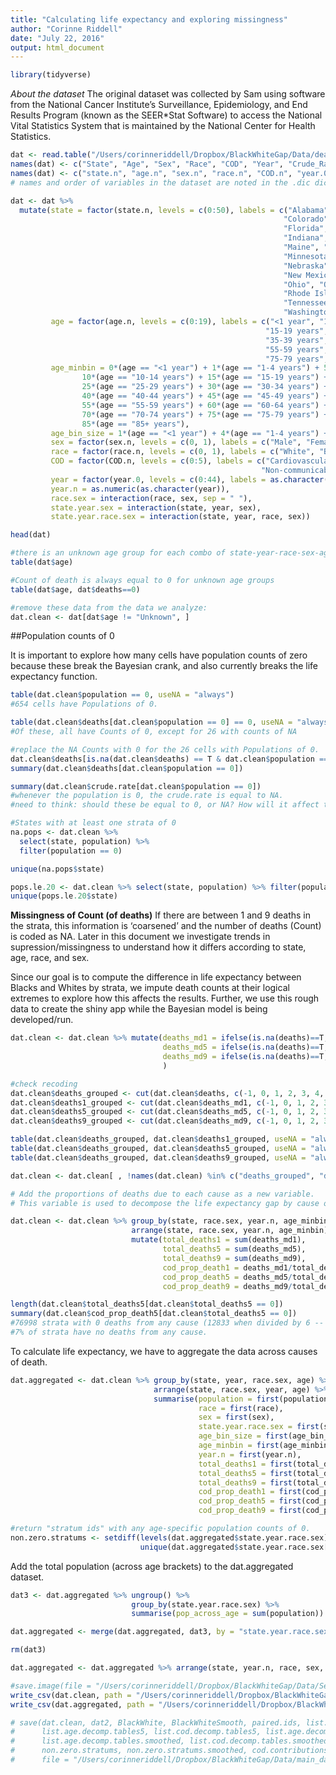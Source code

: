 ```yaml
---
title: "Calculating life expectancy and exploring missingness"
author: "Corinne Riddell"
date: "July 22, 2016"
output: html_document
---
```


```r
library(tidyverse)
```

*About the dataset*
The original dataset was collected by Sam using software from the National Cancer Institute's Surveillance, Epidemiology, and End Results Program (known as the SEER*Stat Software) to access the National Vital Statistics System that is maintained by the National Center for Health Statistics.

```r
dat <- read.table("/Users/corinneriddell/Dropbox/BlackWhiteGap/Data/deaths-cause-6913.txt", header = F,sep="\t")
names(dat) <- c("State", "Age", "Sex", "Race", "COD", "Year", "Crude_Rate", "Count", "Population")
names(dat) <- c("state.n", "age.n", "sex.n", "race.n", "COD.n", "year.0", "crude.rate", "deaths", "population") 
# names and order of variables in the dataset are noted in the .dic dictionary file found in the same dir as the dataset.
```

```r
dat <- dat %>%
  mutate(state = factor(state.n, levels = c(0:50), labels = c("Alabama", "Alaska", "Arizona", "Arkansas","California",
                                                             "Colorado", "Connecticut", "Delaware", "Washington DC",
                                                             "Florida", "Georgia", "Hawaii","Idaho", "Illinois", 
                                                             "Indiana","Iowa", "Kansas", "Kentucky", "Louisiana", 
                                                             "Maine", "Maryland", "Massachusetts", "Michigan", 
                                                             "Minnesota", "Mississippi","Missouri", "Montana", 
                                                             "Nebraska", "Nevada", "New Hampshire", "New Jersey",
                                                             "New Mexico", "New York","North Carolina","North Dakota",
                                                             "Ohio", "Oklahoma","Oregon", "Pennsylvania", 
                                                             "Rhode Island", "South Carolina", "South Dakota", 
                                                             "Tennessee", "Texas", "Utah", "Vermont", "Virginia",
                                                             "Washington", "West Virginia", "Wisconsin", "Wyoming")), 
         age = factor(age.n, levels = c(0:19), labels = c("<1 year", "1-4 years", "5-9 years", "10-14 years", 
                                                         "15-19 years", "20-24 years", "25-29 years", "30-34 years",
                                                         "35-39 years", "40-44 years", "45-49 years", "50-54 years", 
                                                         "55-59 years", "60-64 years", "65-69 years", "70-74 years", 
                                                         "75-79 years", "80-84 years","85+ years", "Unknown"), ordered = T),
         age_minbin = 0*(age == "<1 year") + 1*(age == "1-4 years") + 5*(age == "5-9 years") +
                10*(age == "10-14 years") + 15*(age == "15-19 years") + 20*(age == "20-24 years") + 
                25*(age == "25-29 years") + 30*(age == "30-34 years") + 35*(age == "35-39 years") +
                40*(age == "40-44 years") + 45*(age == "45-49 years") + 50*(age == "50-54 years") + 
                55*(age == "55-59 years") + 60*(age == "60-64 years") + 65*(age == "65-69 years") +   
                70*(age == "70-74 years") + 75*(age == "75-79 years") + 80*(age == "80-84 years") + 
                85*(age == "85+ years"),
         age_bin_size = 1*(age == "<1 year") + 4*(age == "1-4 years") + 5*(age != "<1 year" & age != "1-4 years"),
         sex = factor(sex.n, levels = c(0, 1), labels = c("Male", "Female")),
         race = factor(race.n, levels = c(0, 1), labels = c("White", "Black")),
         COD = factor(COD.n, levels = c(0:5), labels = c("Cardiovascular", "Cancers", "Communicable", 
                                                        "Non-communicable", "Injuries", "All other causes")), 
         year = factor(year.0, levels = c(0:44), labels = as.character(1969:2013)),
         year.n = as.numeric(as.character(year)),
         race.sex = interaction(race, sex, sep = " "),
         state.year.sex = interaction(state, year, sex),
         state.year.race.sex = interaction(state, year, race, sex))

head(dat)
```

```r
#there is an unknown age group for each combo of state-year-race-sex-age:
table(dat$age) 

#Count of death is always equal to 0 for unknown age groups
table(dat$age, dat$deaths==0)

#remove these data from the data we analyze:
dat.clean <- dat[dat$age != "Unknown", ]
```

##Population counts of 0

It is important to explore how many cells have population counts of zero because these break the Bayesian crank, and also currently breaks the life expectancy function.

```r
table(dat.clean$population == 0, useNA = "always")
#654 cells have Populations of 0.

table(dat.clean$deaths[dat.clean$population == 0] == 0, useNA = "always")
#Of these, all have Counts of 0, except for 26 with counts of NA

#replace the NA Counts with 0 for the 26 cells with Populations of 0.
dat.clean$deaths[is.na(dat.clean$deaths) == T & dat.clean$population == 0] <- 0
summary(dat.clean$deaths[dat.clean$population == 0])

summary(dat.clean$crude.rate[dat.clean$population == 0])
#whenever the population is 0, the crude.rate is equal to NA.
#need to think: should these be equal to 0, or NA? How will it affect the calculations?
```

```r
#States with at least one strata of 0
na.pops <- dat.clean %>% 
  select(state, population) %>% 
  filter(population == 0)

unique(na.pops$state)

pops.le.20 <- dat.clean %>% select(state, population) %>% filter(population <= 20)
unique(pops.le.20$state)
```

**Missingness of Count (of deaths)**
If there are between 1 and 9 deaths in the strata, this information is 'coarsened' and the number of deaths (Count) is coded as NA. Later in this document we investigate trends in supression/missingness to understand how it differs according to state, age, race, and sex.

Since our goal is to compute the difference in life expectancy between Blacks and Whites by strata, we impute death counts at their logical extremes to explore how this affects the results. Further, we use this rough data to create the shiny app while the Bayesian model is being developed/run.

```r
dat.clean <- dat.clean %>% mutate(deaths_md1 = ifelse(is.na(deaths)==T, pmin(1, population), deaths),
                                  deaths_md5 = ifelse(is.na(deaths)==T, pmin(5, population), deaths),
                                  deaths_md9 = ifelse(is.na(deaths)==T, pmin(9, population), deaths)
                                  )

#check recoding
dat.clean$deaths_grouped <- cut(dat.clean$deaths, c(-1, 0, 1, 2, 3, 4, 5, 6, 7, 8, 9, 10, 11, 22040))
dat.clean$deaths1_grouped <- cut(dat.clean$deaths_md1, c(-1, 0, 1, 2, 3, 4, 5, 6, 7, 8, 9, 10, 11, 22040))
dat.clean$deaths5_grouped <- cut(dat.clean$deaths_md5, c(-1, 0, 1, 2, 3, 4, 5, 6, 7, 8, 9, 10, 11, 22040))
dat.clean$deaths9_grouped <- cut(dat.clean$deaths_md9, c(-1, 0, 1, 2, 3, 4, 5, 6, 7, 8, 9, 10, 11, 22040))

table(dat.clean$deaths_grouped, dat.clean$deaths1_grouped, useNA = "always")
table(dat.clean$deaths_grouped, dat.clean$deaths5_grouped, useNA = "always")
table(dat.clean$deaths_grouped, dat.clean$deaths9_grouped, useNA = "always")

dat.clean <- dat.clean[ , !names(dat.clean) %in% c("deaths_grouped", "deaths1_grouped", "deaths5_grouped", "deaths9_grouped")]
```

```r
# Add the proportions of deaths due to each cause as a new variable.
# This variable is used to decompose the life expectancy gap by cause of death.

dat.clean <- dat.clean %>% group_by(state, race.sex, year.n, age_minbin) %>%
                           arrange(state, race.sex, year.n, age_minbin) %>%
                           mutate(total_deaths1 = sum(deaths_md1),
                                  total_deaths5 = sum(deaths_md5),
                                  total_deaths9 = sum(deaths_md9),
                                  cod_prop_death1 = deaths_md1/total_deaths1, 
                                  cod_prop_death5 = deaths_md5/total_deaths5,
                                  cod_prop_death9 = deaths_md9/total_deaths9)

length(dat.clean$total_deaths5[dat.clean$total_deaths5 == 0])
summary(dat.clean$cod_prop_death5[dat.clean$total_deaths5 == 0])
#76998 strata with 0 deaths from any cause (12833 when divided by 6 -- the number of causes)
#7% of strata have no deaths from any cause.
```

To calculate life expectancy, we have to aggregate the data across causes of death.

```r
dat.aggregated <- dat.clean %>% group_by(state, year, race.sex, age) %>%
                                arrange(state, race.sex, year, age) %>%
                                summarise(population = first(population), 
                                          race = first(race), 
                                          sex = first(sex), 
                                          state.year.race.sex = first(state.year.race.sex),
                                          age_bin_size = first(age_bin_size),
                                          age_minbin = first(age_minbin),
                                          year.n = first(year.n),
                                          total_deaths1 = first(total_deaths1),
                                          total_deaths5 = first(total_deaths5),
                                          total_deaths9 = first(total_deaths9),
                                          cod_prop_death1 = first(cod_prop_death1),
                                          cod_prop_death5 = first(cod_prop_death5),
                                          cod_prop_death9 = first(cod_prop_death9))

#return "stratum ids" with any age-specific population counts of 0.
non.zero.stratums <- setdiff(levels(dat.aggregated$state.year.race.sex), 
                             unique(dat.aggregated$state.year.race.sex[dat.aggregated$population == 0]))
```

Add the total population (across age brackets) to the dat.aggregated dataset.

```r
dat3 <- dat.aggregated %>% ungroup() %>% 
                           group_by(state.year.race.sex) %>%
                           summarise(pop_across_age = sum(population))

dat.aggregated <- merge(dat.aggregated, dat3, by = "state.year.race.sex")

rm(dat3)

dat.aggregated <- dat.aggregated %>% arrange(state, year.n, race, sex, age_minbin)
```

```r
#save.image(file = "/Users/corinneriddell/Dropbox/BlackWhiteGap/Data/Sep6_BWgap.Rdata")
write_csv(dat.clean, path = "/Users/corinneriddell/Dropbox/BlackWhiteGap/Data/dat_clean.csv", col_names = T)
write_csv(dat.aggregated, path = "/Users/corinneriddell/Dropbox/BlackWhiteGap/Data/dat_aggregated.csv", col_names = T)
```

```r
# save(dat.clean, dat2, BlackWhite, BlackWhiteSmooth, paired.ids, list.age.decomp.tables, list.cod.decomp.tables,
#      list.age.decomp.tables5, list.cod.decomp.tables5, list.age.decomp.tables9, list.cod.decomp.tables9,
#      list.age.decomp.tables.smoothed, list.cod.decomp.tables.smoothed, list.cod.marginal.tables.smoothed,
#      non.zero.stratums, non.zero.stratums.smoothed, cod.contributions,
#      file = "/Users/corinneriddell/Dropbox/BlackWhiteGap/Data/main_datasets.Rdata")
```



